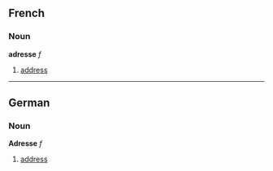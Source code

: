 ==French==
===Noun===
'''adresse''' ''f''

#[[address]]

----
==German==
=== Noun ===
'''Adresse''' ''f''

#[[address]]